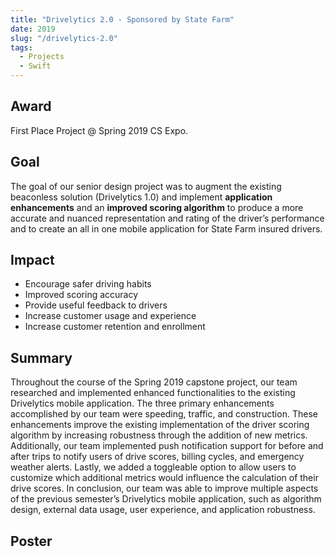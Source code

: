 ```yaml
---
title: "Drivelytics 2.0 - Sponsored by State Farm"
date: 2019
slug: "/drivelytics-2.0"
tags:
  - Projects
  - Swift
---
```


## Award ##

First Place Project @ Spring 2019 CS Expo.

## Goal ##

The goal of our senior design project was to augment the existing beaconless solution (Drivelytics 1.0) and implement **application enhancements** and an **improved scoring algorithm** to produce a more accurate and nuanced representation and rating of the driver’s performance and to create an all in one mobile application for State Farm insured drivers.

## Impact ##

* Encourage safer driving habits
* Improved scoring accuracy
* Provide useful feedback to drivers
* Increase customer usage and experience
* Increase customer retention and enrollment

## Summary ##

Throughout the course of the Spring 2019 capstone project, our team researched and implemented enhanced functionalities to the existing Drivelytics mobile application. The three primary enhancements accomplished by our team were speeding, traffic, and construction. These enhancements improve the existing implementation of the driver scoring algorithm by increasing robustness through the addition of new metrics. Additionally, our team implemented push notification support for before and after trips to notify users of drive scores, billing cycles, and emergency weather alerts. Lastly, we added a toggleable option to allow users to customize which additional metrics would influence the calculation of their drive scores. In conclusion, our team was able to improve multiple aspects of the previous semester’s Drivelytics mobile application, such as algorithm design, external data usage, user experience, and application robustness.

## Poster ##
